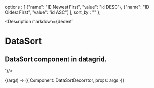 
  options : [
    {"name": "ID Newest First", "value": "id DESC"},
    {"name": "ID Oldest First", "value": "id ASC"}
  ],
  sort_by : ""
};

<Meta
  title="Datagrid/2. DataSort"
  component={DataSort}
  args={args}
  argTypes={{}}
/>

<Description markdown={dedent`
# DataSort
## DataSort component in datagrid.
`}/>

<Canvas>
  <Story
  name="2. DataSort"
  args={args}
  >
  {(args) => ({
    Component: DataSortDecorator,
    props: args
  })}
  </Story>
</Canvas>

<ArgsTable story="2. DataSort" />

